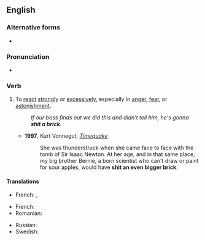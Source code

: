 ==English==

===Alternative forms===
* {{l|en|shit bricks}}

===Pronunciation===
* {{audio|En-au-shit a brick.ogg|Audio (AU)|lang=en}}

===Verb===
{{en-verb|shits a brick|shitting a brick|shit a brick|past2=shat a brick|past3=shitted a brick|shit a brick|past_ptc2=shitted a brick|past_ptc3=shat a brick}}

# {{lb|en|idiomatic|vulgar}} To [[react]] [[strongly]] or [[excessively]], especially in [[anger]], [[fear]], or [[astonishment]].
#: ''If our boss finds out we did this and didn't tell him, he's gonna '''shit a brick'''.''
#* '''1997''', Kurt Vonnegut, ''[[:w:Timequake|Timequake]]''
#*: She was thunderstruck when she came face to face with the tomb of Sir Isaac Newton. At her age, and in that same place, my big brother Bernie, a born scientist who can't draw or paint for sour apples, would have '''shit an even bigger brick'''.

====Translations====
{{trans-top|To react strongly in anger}}
* French: {{t+|fr|chier une pendule}} {{qualifier|to shit a clock}}, {{t+|fr|péter un plomb}}
{{trans-mid}}
{{trans-bottom}}

{{trans-top|To react strongly in fear}}
* French: {{t+|fr|chier dans son froc}} {{qualifier|to shit in one's pants}}
* Romanian: {{t|ro|a se căca pe el de frică}}
{{trans-mid}}
* Russian: {{t+|ru|обосра́ться кирпичами}}
* Swedish: {{t|sv|skita knäck}}
{{trans-bottom}}